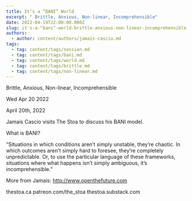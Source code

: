 ```yaml
---
title: It’s a “BANI” World
excerpt: " Brittle, Anxious, Non-linear, Incomprehensible"
date: 2022-04-19T22:00:00.000Z
slug: it's-a-"bani"-world-brittle-anxious-non-linear-incomprehensible
authors:
  - author: content/authors/jamais-cascio.md
tags:
  - tag: content/tags/session.md
  - tag: content/tags/bani.md
  - tag: content/tags/world.md
  - tag: content/tags/brittle.md
  - tag: content/tags/non-linear.md
---
```




 Brittle, Anxious, Non-linear, Incomprehensible

Wed Apr 20 2022

April 20th, 2022

Jamais Cascio visits The Stoa to discuss his BANI model.

What is BANI?

“Situations in which conditions aren’t simply unstable, they’re chaotic. In which outcomes aren’t simply hard to foresee, they’re completely unpredictable. Or, to use the particular language of these frameworks, situations where what happens isn’t simply ambiguous, it’s incomprehensible.”

More from Jamais: http://www.openthefuture.com

thestoa.ca
patreon.com/the_stoa
thestoa.substack.com


